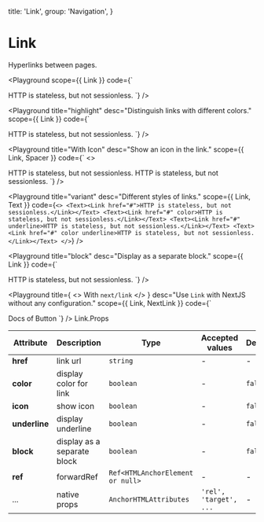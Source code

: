 
  title: 'Link',
  group: 'Navigation',
}

# Link

Hyperlinks between pages.

<Playground
  scope={{ Link }}
  code={`
<Link href="#">HTTP is stateless, but not sessionless.</Link>
`}
/>

<Playground
  title="highlight"
  desc="Distinguish links with different colors."
  scope={{ Link }}
  code={`
<Link href="#" color>HTTP is stateless, but not sessionless.</Link>
`}
/>

<Playground
  title="With Icon"
  desc="Show an icon in the link."
  scope={{ Link, Spacer }}
  code={`
<>
  <Link href="#" icon>HTTP is stateless, but not sessionless.</Link>
  <Spacer h={.5} />
  <Link href="#" icon color>HTTP is stateless, but not sessionless.</Link>
</>
`}
/>

<Playground
  title="variant"
  desc="Different styles of links."
  scope={{ Link, Text }}
  code={`
<>
  <Text><Link href="#">HTTP is stateless, but not sessionless.</Link></Text>
  <Text><Link href="#" color>HTTP is stateless, but not sessionless.</Link></Text>
  <Text><Link href="#" underline>HTTP is stateless, but not sessionless.</Link></Text>
  <Text><Link href="#" color underline>HTTP is stateless, but not sessionless.</Link></Text>
</>
`}
/>

<Playground
  title="block"
  desc="Display as a separate block."
  scope={{ Link }}
  code={`
<Link href="#" block>HTTP is stateless, but not sessionless.</Link>
`}
/>

<Playground
  title={
    <>
      With <Code>next/link</Code>
    </>
  }
  desc="Use `Link` with NextJS without any configuration."
  scope={{ Link, NextLink }}
  code={`
<NextLink legacyBehavior href="/components/button">
  <Link block>Docs of Button</Link>
</NextLink>
`}
/>

<Attributes edit="/pages/components/link.mdx">
<Attributes.Title>Link.Props</Attributes.Title>

| Attribute     | Description                 | Type                             | Accepted values        | Default |
| ------------- | --------------------------- | -------------------------------- | ---------------------- | ------- |
| **href**      | link url                    | `string`                         | -                      | -       |
| **color**     | display color for link      | `boolean`                        | -                      | `false` |
| **icon**      | show icon                   | `boolean`                        | -                      | `false` |
| **underline** | display underline           | `boolean`                        | -                      | `false` |
| **block**     | display as a separate block | `boolean`                        | -                      | `false` |
| **ref**       | forwardRef                  | `Ref<HTMLAnchorElement or null>` | -                      | -       |
| ...           | native props                | `AnchorHTMLAttributes`           | `'rel', 'target', ...` | -       |

</Attributes>
